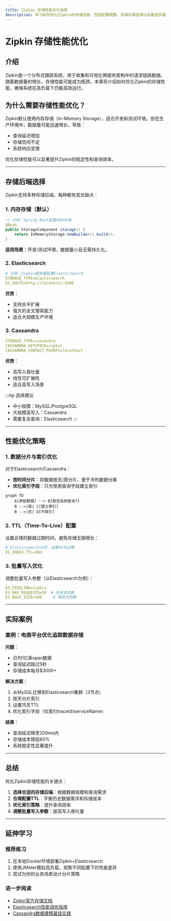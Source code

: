 ```yaml
---
title: Zipkin 存储性能优化指南
description: 学习如何优化Zipkin的存储性能，包括配置调整、存储后端选择以及最佳实践。
---
```


# Zipkin 存储性能优化

## 介绍

Zipkin是一个分布式跟踪系统，用于收集和可视化微服务架构中的请求链路数据。随着数据量的增长，存储性能可能成为瓶颈。本章将介绍如何优化Zipkin的存储性能，确保系统在高负载下仍能高效运行。

## 为什么需要存储性能优化？

Zipkin默认使用内存存储（In-Memory Storage），适合开发和测试环境。但在生产环境中，数据量可能迅速增长，导致：
- 查询延迟增加
- 存储空间不足
- 系统响应变慢

优化存储性能可以显著提升Zipkin的稳定性和查询效率。

---

## 存储后端选择

Zipkin支持多种存储后端，每种都有其优缺点：

### 1. 内存存储（默认）
```java
// 示例：Spring Boot配置内存存储
@Bean
public StorageComponent storage() {
    return InMemoryStorage.newBuilder().build();
}
```
**适用场景**：开发/测试环境，数据量小且无需持久化。

### 2. Elasticsearch
```yaml
# 示例：Zipkin服务器配置Elasticsearch
STORAGE_TYPE=elasticsearch
ES_HOSTS=http://localhost:9200
```
**优势**：
- 支持水平扩展
- 强大的全文搜索能力
- 适合大规模生产环境

### 3. Cassandra
```yaml
STORAGE_TYPE=cassandra
CASSANDRA_KEYSPACE=zipkin
CASSANDRA_CONTACT_POINTS=localhost
```
**优势**：
- 高写入吞吐量
- 线性可扩展性
- 适合高写入场景

:::tip 选择建议
- 中小规模：MySQL/PostgreSQL
- 大规模高写入：Cassandra
- 需要复杂查询：Elasticsearch
:::

---

## 性能优化策略

### 1. 数据分片与索引优化

对于Elasticsearch/Cassandra：
- **按时间分片**：将数据按天/周分片，便于冷热数据分离
- **优化索引字段**：只为常用查询字段建立索引

```mermaid
graph TD
    A[原始数据] --> B{是否高频查询?}
    B -->|是| C[建立索引]
    B -->|否| D[不索引]
```

### 2. TTL（Time-To-Live）配置

设置合理的数据过期时间，避免存储无限增长：
```yaml
# Elasticsearch示例：设置30天过期
ES_INDEX_TTL=30d
```

### 3. 批量写入优化

调整批量写入参数（以Elasticsearch为例）：
```yaml
ES_PIPELINE=zipkin
ES_MAX_REQUESTS=50  # 并发请求数
ES_BULK_SIZE=100     # 每批文档数
```

---

## 实际案例

### 案例：电商平台优化追踪数据存储

**问题**：
- 日均1亿条span数据
- 查询延迟超过5秒
- 存储成本每月$3000+

**解决方案**：
1. 从MySQL迁移到Elasticsearch集群（3节点）
2. 按天分片索引
3. 设置15天TTL
4. 优化索引字段（仅索引traceId/serviceName）

**结果**：
- 查询延迟降至200ms内
- 存储成本降低60%
- 系统稳定性显著提升

---

## 总结

优化Zipkin存储性能的关键点：
1. **选择合适的存储后端**：根据数据规模和查询需求
2. **合理配置TTL**：平衡历史数据需求和存储成本
3. **优化索引策略**：提升查询效率
4. **调整批量写入参数**：提高写入吞吐量

---

## 延伸学习

### 推荐练习
1. 在本地Docker环境部署Zipkin+Elasticsearch
2. 使用JMeter模拟高负载，观察不同配置下的性能差异
3. 尝试为你的业务场景设计分片策略

### 进一步阅读
- [Zipkin官方存储文档](https://zipkin.io/pages/storage.html)
- [Elasticsearch性能调优指南](https://www.elastic.co/guide)
- [Cassandra数据建模最佳实践](https://cassandra.apache.org/doc/)